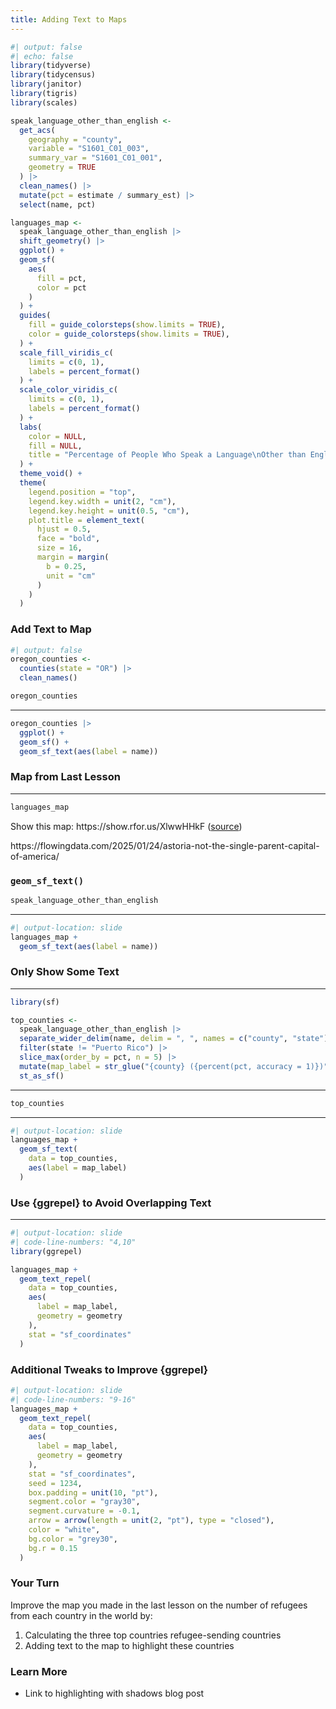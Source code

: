 ```yaml
---
title: Adding Text to Maps
---
```


```r
#| output: false
#| echo: false
library(tidyverse)
library(tidycensus)
library(janitor)
library(tigris)
library(scales)

speak_language_other_than_english <-
  get_acs(
    geography = "county",
    variable = "S1601_C01_003",
    summary_var = "S1601_C01_001",
    geometry = TRUE
  ) |>
  clean_names() |>
  mutate(pct = estimate / summary_est) |>
  select(name, pct)

languages_map <-
  speak_language_other_than_english |>
  shift_geometry() |>
  ggplot() +
  geom_sf(
    aes(
      fill = pct,
      color = pct
    )
  ) +
  guides(
    fill = guide_colorsteps(show.limits = TRUE),
    color = guide_colorsteps(show.limits = TRUE),
  ) +
  scale_fill_viridis_c(
    limits = c(0, 1),
    labels = percent_format()
  ) +
  scale_color_viridis_c(
    limits = c(0, 1),
    labels = percent_format()
  ) +
  labs(
    color = NULL,
    fill = NULL,
    title = "Percentage of People Who Speak a Language\nOther than English in Each County in the United States"
  ) +
  theme_void() +
  theme(
    legend.position = "top",
    legend.key.width = unit(2, "cm"),
    legend.key.height = unit(0.5, "cm"),
    plot.title = element_text(
      hjust = 0.5,
      face = "bold",
      size = 16,
      margin = margin(
        b = 0.25,
        unit = "cm"
      )
    )
  )
```



### Add Text to Map

```r
#| output: false
oregon_counties <-
  counties(state = "OR") |>
  clean_names()
```

```r
oregon_counties
```

---

```r
oregon_counties |>
  ggplot() +
  geom_sf() +
  geom_sf_text(aes(label = name))
```

### Map from Last Lesson 

---

```r
languages_map
```

::: {.notes}
Show this map: https://show.rfor.us/XlwwHHkF ([source](https://links.mimestream.com/g/david@rfortherestofus.com/t/194b89b5675c462b))

https://flowingdata.com/2025/01/24/astoria-not-the-single-parent-capital-of-america/
:::

### `geom_sf_text()`

```r
speak_language_other_than_english
```

---

```r
#| output-location: slide
languages_map +
  geom_sf_text(aes(label = name))
```

### Only Show Some Text

---

```r
library(sf)

top_counties <-
  speak_language_other_than_english |>
  separate_wider_delim(name, delim = ", ", names = c("county", "state")) |>
  filter(state != "Puerto Rico") |>
  slice_max(order_by = pct, n = 5) |>
  mutate(map_label = str_glue("{county} ({percent(pct, accuracy = 1)})")) |>
  st_as_sf()
```

---

```r
top_counties
```

---

```r
#| output-location: slide
languages_map +
  geom_sf_text(
    data = top_counties,
    aes(label = map_label)
  )
```

### Use {ggrepel} to Avoid Overlapping Text

---

```r
#| output-location: slide
#| code-line-numbers: "4,10"
library(ggrepel)

languages_map +
  geom_text_repel(
    data = top_counties,
    aes(
      label = map_label,
      geometry = geometry
    ),
    stat = "sf_coordinates"
  )
```

### Additional Tweaks to Improve {ggrepel}

```r
#| output-location: slide
#| code-line-numbers: "9-16"
languages_map +
  geom_text_repel(
    data = top_counties,
    aes(
      label = map_label,
      geometry = geometry
    ),
    stat = "sf_coordinates",
    seed = 1234,
    box.padding = unit(10, "pt"),
    segment.color = "gray30",
    segment.curvature = -0.1,
    arrow = arrow(length = unit(2, "pt"), type = "closed"),
    color = "white",
    bg.color = "grey30",
    bg.r = 0.15
  )
```

### Your Turn {.your-turn}

Improve the map you made in the last lesson on the number of refugees from each country in the world by:

1. Calculating the three top countries refugee-sending countries
1. Adding text to the map to highlight these countries

### Learn More

- Link to highlighting with shadows blog post
